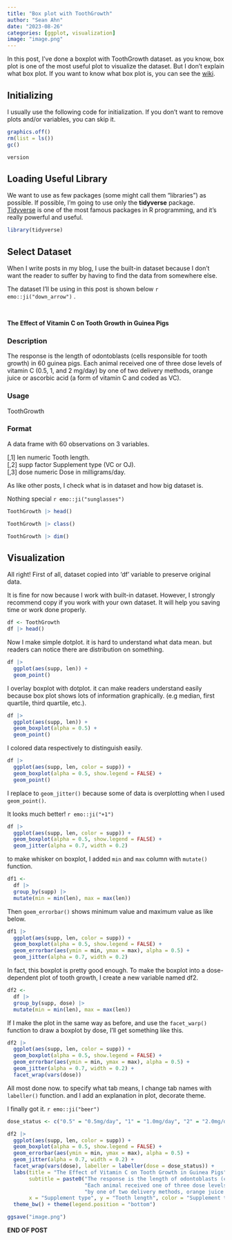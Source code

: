 ```yaml
---
title: "Box plot with ToothGrowth"
author: "Sean Ahn"
date: "2023-08-26"
categories: [ggplot, visualization]
image: "image.png"
---
```


In this post, I've done a boxplot with ToothGrowth dataset. as you know, box plot is one of the most useful plot to visualize the dataset. But I don't explain what box plot. If you want to know what box plot is, you can see the [wiki](https://en.wikipedia.org/wiki/Box_plot).


## Initializing

I usually use the following code for initialization. If you don't want to remove plots and/or variables, you can skip it.

```r
graphics.off()
rm(list = ls())
gc()

```

```r
version
```

## Loading Useful Library

We want to use as few packages (some might call them "libraries") as possible. If possible, I'm going to use only the **tidyverse** package. [Tidyverse](https://www.tidyverse.org) is one of the most famous packages in R programming, and it's really powerful and useful.

```r
library(tidyverse)

```

## Select Dataset

When I write posts in my blog, I use the built-in dataset because I don't want the reader to suffer by having to find the data from somewhere else.

The dataset I'll be using in this post is shown below `r emo::ji("down_arrow")` .

<br>

**The Effect of Vitamin C on Tooth Growth in Guinea Pigs**

### Description

The response is the length of odontoblasts (cells responsible for tooth growth) in 60 guinea pigs. Each animal received one of three dose levels of vitamin C (0.5, 1, and 2 mg/day) by one of two delivery methods, orange juice or ascorbic acid (a form of vitamin C and coded as VC).

### Usage

ToothGrowth

### Format

A data frame with 60 observations on 3 variables.

[,1]	len	numeric	Tooth length.   
[,2]	supp	factor	Supplement type (VC or OJ).  
[,3]	dose	numeric	Dose in milligrams/day. 

As like other posts, I check what is in dataset and how big dataset is.  

Nothing special `r emo::ji("sunglasses")`

```r
ToothGrowth |> head()
```

```r
ToothGrowth |> class()
```

```r
ToothGrowth |> dim()
```

## Visualization

All right! First of all, dataset copied into 'df' variable to preserve original data.  

It is fine for now because I work with built-in dataset. However, I strongly recommend copy if you work with your own dataset. It will help you saving time or work done properly.

```r
df <- ToothGrowth
df |> head()
```

Now I make simple dotplot. it is hard to understand what data mean. but readers can notice there are distribution on something.

```r
df |> 
  ggplot(aes(supp, len)) +
  geom_point()
```

I overlay boxplot with dotplot. it can make readers understand easily because box plot shows lots of information graphically. (e.g median, first quartile, third quartile, etc.). 

```r
df |> 
  ggplot(aes(supp, len)) +
  geom_boxplot(alpha = 0.5) +
  geom_point()
```

I colored data respectively to distinguish easily. 

```r
df |> 
  ggplot(aes(supp, len, color = supp)) +
  geom_boxplot(alpha = 0.5, show.legend = FALSE) +
  geom_point()
```

I replace to `geom_jitter()` because some of data is overplotting when I used `geom_point()`.  

It looks much better! `r emo::ji("+1")`  

```r
df |> 
  ggplot(aes(supp, len, color = supp)) +
  geom_boxplot(alpha = 0.5, show.legend = FALSE) +
  geom_jitter(alpha = 0.7, width = 0.2)
```

to make whisker on boxplot, I added `min` and `max` column with `mutate()` function. 

```r
df1 <- 
  df |> 
  group_by(supp) |> 
  mutate(min = min(len), max = max(len))
```

Then `goem_errorbar()` shows minimum value and maximum value as like below.  

```r
df1 |> 
  ggplot(aes(supp, len, color = supp)) +
  geom_boxplot(alpha = 0.5, show.legend = FALSE) +
  geom_errorbar(aes(ymin = min, ymax = max), alpha = 0.5) +
  geom_jitter(alpha = 0.7, width = 0.2)

```

In fact, this boxplot is pretty good enough. To make the boxplot into a dose-dependent plot of tooth growth, I create a new variable named df2.  

```r
df2 <- 
  df |> 
  group_by(supp, dose) |> 
  mutate(min = min(len), max = max(len))
```

If I make the plot in the same way as before, and use the `facet_warp()` function to draw a boxplot by dose, I'll get something like this. 

```r
df2 |> 
  ggplot(aes(supp, len, color = supp)) +
  geom_boxplot(alpha = 0.5, show.legend = FALSE) +
  geom_errorbar(aes(ymin = min, ymax = max), alpha = 0.5) +
  geom_jitter(alpha = 0.7, width = 0.2) +
  facet_wrap(vars(dose))

```

All most done now. to specify what tab means, I change tab names with `labeller()` function. and I add an explanation in plot, decorate theme.

I finally got it. `r emo::ji("beer")`

```r
dose_status <- c("0.5" = "0.5mg/day", "1" = "1.0mg/day", "2" = "2.0mg/day")
```


```r
df2 |> 
  ggplot(aes(supp, len, color = supp)) +
  geom_boxplot(alpha = 0.5, show.legend = FALSE) +
  geom_errorbar(aes(ymin = min, ymax = max), alpha = 0.5) +
  geom_jitter(alpha = 0.7, width = 0.2) +
  facet_wrap(vars(dose), labeller = labeller(dose = dose_status)) +
  labs(title = "The Effect of Vitamin C on Tooth Growth in Guinea Pigs",
       subtitle = paste0("The response is the length of odontoblasts (cells responsible for tooth growth) in 60 guinea pigs.","\n", 
                         "Each animal received one of three dose levels of vitamin C (0.5, 1, and 2 mg/day)","\n",
                         "by one of two delivery methods, orange juice or ascorbic acid (a form of vitamin C and coded as VC)."),
       x = "Supplement type", y = "Tooth length", color = "Supplement type") +
  theme_bw() + theme(legend.position = "bottom")
```

```r
ggsave("image.png")
```

<div class="right">
__END OF POST__
</div>
